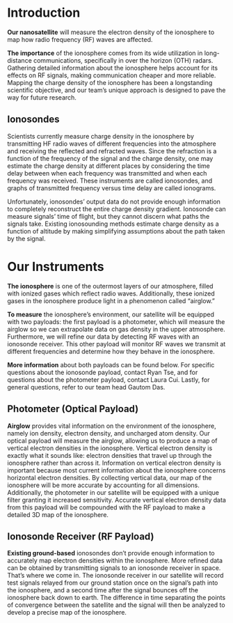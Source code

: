 # Introduction

**Our nanosatellite** will measure the electron density of the ionosphere to map how radio frequency (RF) waves are affected.

**The importance** of the ionosphere comes from its wide utilization in long-distance communications, specifically in over the horizon (OTH) radars. Gathering detailed information about the ionosphere helps account for its effects on RF signals, making communication cheaper and more reliable. Mapping the charge density of the ionosphere has been a longstanding scientific objective, and our team’s unique approach is designed to pave the way for future research.

## Ionosondes

Scientists currently measure charge density in the ionosphere by transmitting HF radio waves of different frequencies into the atmosphere and receiving the reflected and refracted waves. Since the refraction is a function of the frequency of the signal and the charge density, one may estimate the charge density at different places by considering the time delay between when each frequency was transmitted and when each frequency was received. These instruments are called ionosondes, and graphs of transmitted frequency versus time delay are called ionograms.

Unfortunately, ionosondes’ output data do not provide enough information to completely reconstruct the entire charge density gradient. Ionosonde can measure signals’ time of flight, but they cannot discern what paths the signals take. Existing ionosounding methods estimate charge density as a function of altitude by making simplifying assumptions about the path taken by the signal.

# Our Instruments

**The ionosphere** is one of the outermost layers of our atmosphere, filled with ionized gases which reflect radio waves. Additionally, these ionized gases in the ionosphere produce light in a phenomenon called “airglow.”

**To measure** the ionosphere’s environment, our satellite will be equipped with two payloads: the first payload is a photometer, which will measure the airglow so we can extrapolate data on gas density in the upper atmosphere. Furthermore, we will refine our data by detecting RF waves with an ionosonde receiver. This other payload will monitor RF waves we transmit at different frequencies and determine how they behave in the ionosphere.

**More information** about both payloads can be found below. For specific questions about the ionosonde payload, contact Ryan Tse, and for questions about the photometer payload, contact Laura Cui. Lastly, for general questions, refer to our team head Gautom Das.

## Photometer (Optical Payload)

**Airglow** provides vital information on the environment of the ionosphere, namely ion density, electron density, and uncharged atom density. Our optical payload will measure the airglow, allowing us to produce a map of vertical electron densities in the ionosphere. Vertical electron density is exactly what it sounds like: electron densities that travel up through the ionosphere rather than across it. Information on vertical electron density is important because most current information about the ionosphere concerns horizontal electron densities. By collecting vertical data, our map of the ionosphere will be more accurate by accounting for all dimensions. Additionally, the photometer in our satellite will be equipped with a unique filter granting it increased sensitivity. Accurate vertical electron density data from this payload will be compounded with the RF payload to make a detailed 3D map of the ionosphere.

## Ionosonde Receiver (RF Payload)

**Existing ground-based** ionosondes don’t provide enough information to accurately map electron densities within the ionosphere. More refined data can be obtained by transmitting signals to an ionosonde receiver in space. That’s where we come in. The ionosonde receiver in our satellite will record test signals relayed from our ground station once on the signal’s path into the ionosphere, and a second time after the signal bounces off the ionosphere back down to earth. The difference in time separating the points of convergence between the satellite and the signal will then be analyzed to develop a precise map of the ionosphere.
